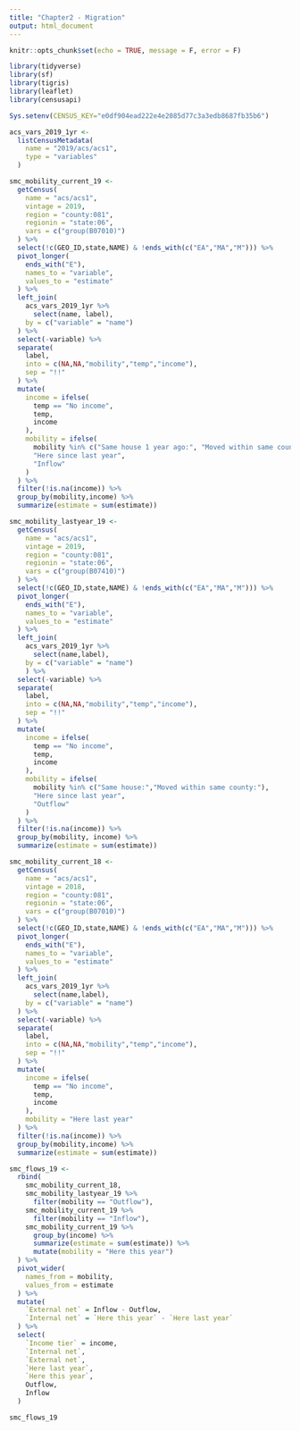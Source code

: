 ```yaml
---
title: "Chapter2 - Migration"
output: html_document
---
```


```r
knitr::opts_chunk$set(echo = TRUE, message = F, error = F)

library(tidyverse)
library(sf)
library(tigris)
library(leaflet)
library(censusapi)

Sys.setenv(CENSUS_KEY="e0df904ead222e4e2085d77c3a3edb8687fb35b6")

acs_vars_2019_1yr <-
  listCensusMetadata(
    name = "2019/acs/acs1",
    type = "variables"
  )

smc_mobility_current_19 <-
  getCensus(
    name = "acs/acs1",
    vintage = 2019,
    region = "county:081",
    regionin = "state:06",
    vars = c("group(B07010)")
  ) %>%
  select(!c(GEO_ID,state,NAME) & !ends_with(c("EA","MA","M"))) %>%
  pivot_longer(
    ends_with("E"),
    names_to = "variable",
    values_to = "estimate"
  ) %>%
  left_join(
    acs_vars_2019_1yr %>%
      select(name, label),
    by = c("variable" = "name")
  ) %>% 
  select(-variable) %>%
  separate(
    label,
    into = c(NA,NA,"mobility","temp","income"),
    sep = "!!"
  ) %>%
  mutate(
    income = ifelse(
      temp == "No income",
      temp,
      income
    ),
    mobility = ifelse(
      mobility %in% c("Same house 1 year ago:", "Moved within same county:"),
      "Here since last year",
      "Inflow"
    )
  ) %>%
  filter(!is.na(income)) %>%
  group_by(mobility,income) %>%
  summarize(estimate = sum(estimate))

smc_mobility_lastyear_19 <-
  getCensus(
    name = "acs/acs1",
    vintage = 2019,
    region = "county:081",
    regionin = "state:06",
    vars = c("group(B07410)")
  ) %>%
  select(!c(GEO_ID,state,NAME) & !ends_with(c("EA","MA","M"))) %>%
  pivot_longer(
    ends_with("E"),
    names_to = "variable",
    values_to = "estimate"
  ) %>%
  left_join(
    acs_vars_2019_1yr %>%
      select(name,label),
    by = c("variable" = "name")
    ) %>%
  select(-variable) %>%
  separate(
    label,
    into = c(NA,NA,"mobility","temp","income"),
    sep = "!!"
  ) %>%
  mutate(
    income = ifelse(
      temp == "No income",
      temp,
      income
    ),
    mobility = ifelse(
      mobility %in% c("Same house:","Moved within same county:"),
      "Here since last year",
      "Outflow"
    )
  ) %>%
  filter(!is.na(income)) %>%
  group_by(mobility, income) %>%
  summarize(estimate = sum(estimate))

smc_mobility_current_18 <-
  getCensus(
    name = "acs/acs1",
    vintage = 2018,
    region = "county:081",
    regionin = "state:06",
    vars = c("group(B07010)")
  ) %>%
  select(!c(GEO_ID,state,NAME) & !ends_with(c("EA","MA","M"))) %>%
  pivot_longer(
    ends_with("E"),
    names_to = "variable",
    values_to = "estimate"
  ) %>%
  left_join(
    acs_vars_2019_1yr %>%
      select(name,label),
    by = c("variable" = "name")
  ) %>%
  select(-variable) %>%
  separate(
    label,
    into = c(NA,NA,"mobility","temp","income"),
    sep = "!!"
  ) %>%
  mutate(
    income = ifelse(
      temp == "No income",
      temp, 
      income
    ),
    mobility = "Here last year"
  ) %>%
  filter(!is.na(income)) %>%
  group_by(mobility,income) %>%
  summarize(estimate = sum(estimate))
```
```r

smc_flows_19 <-
  rbind(
    smc_mobility_current_18,
    smc_mobility_lastyear_19 %>%
      filter(mobility == "Outflow"),
    smc_mobility_current_19 %>%
      filter(mobility == "Inflow"),
    smc_mobility_current_19 %>%
      group_by(income) %>%
      summarize(estimate = sum(estimate)) %>%
      mutate(mobility = "Here this year")
  ) %>%
  pivot_wider(
    names_from = mobility,
    values_from = estimate
  ) %>%
  mutate(
    `External net` = Inflow - Outflow,
    `Internal net` = `Here this year` - `Here last year`
  ) %>%
  select(
    `Income tier` = income, 
    `Internal net`,
    `External net`,
    `Here last year`, 
    `Here this year`, 
    Outflow, 
    Inflow
  )

smc_flows_19
```

